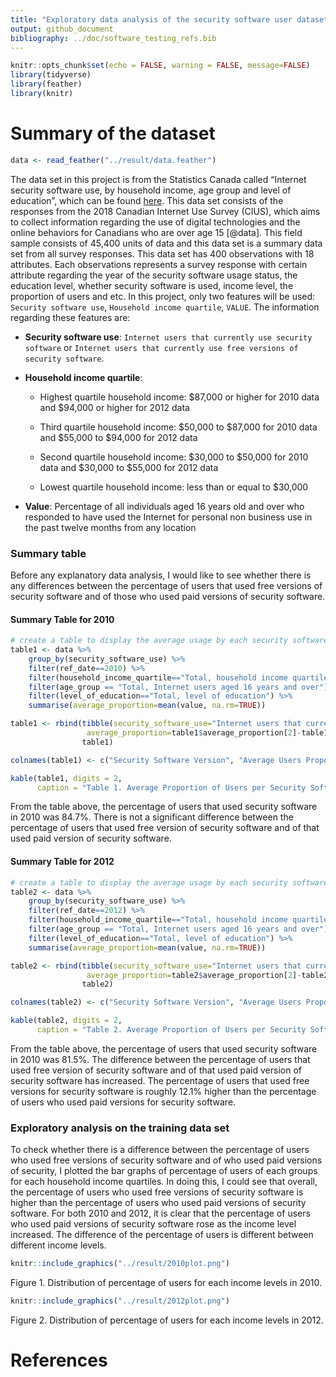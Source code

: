 ```yaml
---
title: "Exploratory data analysis of the security software user dataset"
output: github_document
bibliography: ../doc/software_testing_refs.bib
---
```


```r
knitr::opts_chunk$set(echo = FALSE, warning = FALSE, message=FALSE)
library(tidyverse)
library(feather)
library(knitr)
```

# Summary of the dataset

```r
data <- read_feather("../result/data.feather")
```

The data set in this project is from the Statistics Canada called "Internet security software use, by household income, age group and level of education", which can be found [here](https://open.canada.ca/data/en/dataset/6e45b085-1fbf-4ba4-881b-f4eebbb3764e). This data set consists of the responses from the 2018 Canadian Internet Use Survey (CIUS), which aims to collect information regarding the use of digital technologies and the online behaviors for Canadians who are over age 15 [@data]. This field sample consists of 45,400 units of data and this data set is a summary data set from all survey responses. This data set has 400 observations with 18 attributes. Each observations represents a survey response with certain attribute regarding the year of the security software usage status, the education level, whether security software is used, income level, the proportion of users and etc. In this project, only two features will be used: `Security software use`, `Household income quartile`, `VALUE`. The information regarding these features are:

- **Security software use**: `Internet users that currently use security software` or `Internet users that currently use free versions of security software`.

- **Household income quartile**: 

  + Highest quartile household income: $87,000 or higher for 2010 data and $94,000 or higher for 2012 data
  
  + Third quartile household income: $50,000 to $87,000 for 2010 data and $55,000 to $94,000 for 2012 data
  
  + Second quartile household income: $30,000 to $50,000 for 2010 data and $30,000 to $55,000 for 2012 data
  
  + Lowest quartile household income: less than or equal to $30,000
  
- **Value**: Percentage of all individuals aged 16 years old and over who responded to have used the Internet for personal non business use in the past twelve months from any location


### Summary table

Before any explanatory data analysis, I would like to see whether there is any differences between the percentage of users that used free versions of security software and of those who used paid versions of security software.

#### Summary Table for 2010

```r

# create a table to display the average usage by each security software version
table1 <- data %>% 
    group_by(security_software_use) %>% 
    filter(ref_date==2010) %>% 
    filter(household_income_quartile=="Total, household income quartiles") %>% 
    filter(age_group == "Total, Internet users aged 16 years and over") %>% 
    filter(level_of_education=="Total, level of education") %>% 
    summarise(average_proportion=mean(value, na.rm=TRUE)) 

table1 <- rbind(tibble(security_software_use="Internet users that currently use paid versions of security software",
                 average_proportion=table1$average_proportion[2]-table1$average_proportion[1]),
                table1)

colnames(table1) <- c("Security Software Version", "Average Users Proportion")

kable(table1, digits = 2,
      caption = "Table 1. Average Proportion of Users per Security Software Version in 2010.") 

```

From the table above, the percentage of users that used security software in 2010 was 84.7%. There is not a significant difference between the percentage of users that used free version of security software and of that used paid version of security software. 


#### Summary Table for 2012
```r

# create a table to display the average usage by each security software version
table2 <- data %>% 
    group_by(security_software_use) %>% 
    filter(ref_date==2012) %>% 
    filter(household_income_quartile=="Total, household income quartiles") %>% 
    filter(age_group == "Total, Internet users aged 16 years and over") %>% 
    filter(level_of_education=="Total, level of education") %>% 
    summarise(average_proportion=mean(value, na.rm=TRUE)) 

table2 <- rbind(tibble(security_software_use="Internet users that currently use paid versions of security software",
                 average_proportion=table2$average_proportion[2]-table2$average_proportion[1]),
                table2)

colnames(table2) <- c("Security Software Version", "Average Users Proportion")

kable(table2, digits = 2,
      caption = "Table 2. Average Proportion of Users per Security Software Version in 2012.") 

```

From the table above, the percentage of users that used security software in 2010 was 81.5%. The difference between the percentage of users that used free version of security software and of that used paid version of security software has increased. The percentage of users that used free versions for security software is roughly 12.1% higher than the percentage of users who used paid versions for security software.


### Exploratory analysis on the training data set

To check whether there is a difference between the percentage of users who used free versions of security software and of who used paid versions of security, I plotted the bar graphs of percentage of users of each groups for each household income quartiles. In doing this, I could see that overall, the percentage of users who used free versions of security software is higher than the percentage of users who used paid versions of security software. For both 2010 and 2012, it is clear that the percentage of users who used paid versions of security software rose as the income level increased. The difference of the percentage of users is different between different income levels.


```r

knitr::include_graphics("../result/2010plot.png")

```

Figure 1. Distribution of percentage of users for each income levels in 2010.


```r

knitr::include_graphics("../result/2012plot.png")


```

Figure 2. Distribution of percentage of users for each income levels in 2012.


# References